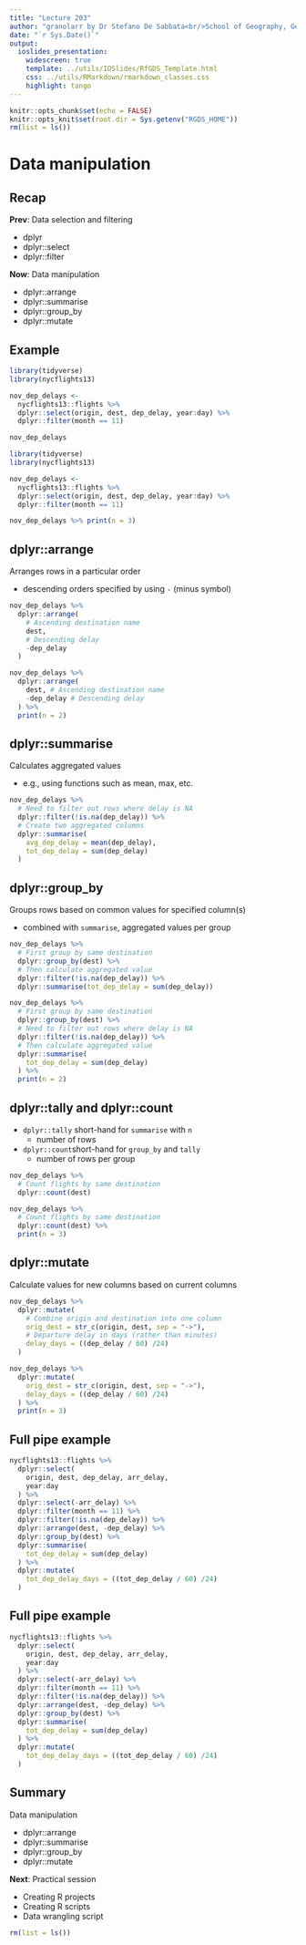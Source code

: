 ```yaml
---
title: "Lecture 203"
author: "granolarr by Dr Stefano De Sabbata<br/>School of Geography, Geology, and the Env.<br/>University of Leicester<br/><a href=\"https://github.com/r-for-geographic-data-science/granolarr\">github.com/sdesabbata/r-for-geographic-data-science</a><br/><a href=\"mailto:s.desabbata@le.ac.uk\">s.desabbata&commat;le.ac.uk</a> &vert; <a href=\"https://twitter.com/maps4thought\">&commat;maps4thought</a><br/>text licensed under <a href=\"https://creativecommons.org/licenses/by-sa/4.0/\">CC BY-SA 4.0</a>, code licensed under <a href=\"https://www.gnu.org/licenses/gpl-3.0.html\">GNU GPL v3.0</a>"
date: "`r Sys.Date()`"
output:
  ioslides_presentation:
    widescreen: true
    template: ../utils/IOSlides/RfGDS_Template.html
    css: ../utils/RMarkdown/rmarkdown_classes.css
    highlight: tango
---
```


```r
knitr::opts_chunk$set(echo = FALSE)
knitr::opts_knit$set(root.dir = Sys.getenv("RGDS_HOME"))
rm(list = ls())
```



# Data manipulation



## Recap

**Prev**: Data selection and filtering

- dplyr
- dplyr::select
- dplyr::filter

**Now**: Data manipulation

- dplyr::arrange
- dplyr::summarise
- dplyr::group_by
- dplyr::mutate


## Example

```r
library(tidyverse)
library(nycflights13)

nov_dep_delays <- 
  nycflights13::flights %>%
  dplyr::select(origin, dest, dep_delay, year:day) %>%
  dplyr::filter(month == 11)

nov_dep_delays
```
```r
library(tidyverse)
library(nycflights13)

nov_dep_delays <- 
  nycflights13::flights %>%
  dplyr::select(origin, dest, dep_delay, year:day) %>%
  dplyr::filter(month == 11)

nov_dep_delays %>% print(n = 3)
```



## dplyr::arrange

Arranges rows in a particular order

- descending orders specified by using `-` (minus symbol)

```r
nov_dep_delays %>%
  dplyr::arrange(
    # Ascending destination name
    dest,
    # Descending delay
    -dep_delay
  )
```
```r
nov_dep_delays %>%
  dplyr::arrange( 
    dest, # Ascending destination name
    -dep_delay # Descending delay
  ) %>% 
  print(n = 2)
```



## dplyr::summarise

Calculates aggregated values

- e.g., using functions such as mean, max, etc.

```r
nov_dep_delays %>%
  # Need to filter out rows where delay is NA
  dplyr::filter(!is.na(dep_delay)) %>%
  # Create two aggregated columns
  dplyr::summarise(
    avg_dep_delay = mean(dep_delay), 
    tot_dep_delay = sum(dep_delay)
  )
```



## dplyr::group_by

Groups rows based on common values for specified column(s)

- combined with `summarise`, aggregated values per group

```r
nov_dep_delays %>%
  # First group by same destination
  dplyr::group_by(dest) %>%
  # Then calculate aggregated value
  dplyr::filter(!is.na(dep_delay)) %>%
  dplyr::summarise(tot_dep_delay = sum(dep_delay))
```
```r
nov_dep_delays %>%
  # First group by same destination
  dplyr::group_by(dest) %>%
  # Need to filter out rows where delay is NA
  dplyr::filter(!is.na(dep_delay)) %>%
  # Then calculate aggregated value
  dplyr::summarise(
    tot_dep_delay = sum(dep_delay)
  ) %>% 
  print(n = 2)
```



## dplyr::tally and dplyr::count

- `dplyr::tally` short-hand for `summarise` with `n`
  - number of rows
- `dplyr::count`short-hand for `group_by` and `tally`
  - number of rows per group


```r
nov_dep_delays %>%
  # Count flights by same destination
  dplyr::count(dest)
```
```r
nov_dep_delays %>%
  # Count flights by same destination
  dplyr::count(dest) %>% 
  print(n = 3)
```


## dplyr::mutate

Calculate values for new columns based on current columns

```r
nov_dep_delays %>%
  dplyr::mutate(
    # Combine origin and destination into one column
    orig_dest = str_c(origin, dest, sep = "->"),
    # Departure delay in days (rather than minutes)
    delay_days = ((dep_delay / 60) /24)
  )
```
```r
nov_dep_delays %>%
  dplyr::mutate(
    orig_dest = str_c(origin, dest, sep = "->"),
    delay_days = ((dep_delay / 60) /24)
  ) %>% 
  print(n = 3)
```


## Full pipe example

```r
nycflights13::flights %>%
  dplyr::select(
    origin, dest, dep_delay, arr_delay, 
    year:day
  ) %>%
  dplyr::select(-arr_delay) %>%
  dplyr::filter(month == 11) %>%
  dplyr::filter(!is.na(dep_delay)) %>%
  dplyr::arrange(dest, -dep_delay) %>%
  dplyr::group_by(dest) %>%
  dplyr::summarise(
    tot_dep_delay = sum(dep_delay)
  ) %>%
  dplyr::mutate(
    tot_dep_delay_days = ((tot_dep_delay / 60) /24)
  )
```



## Full pipe example

```r
nycflights13::flights %>%
  dplyr::select(
    origin, dest, dep_delay, arr_delay, 
    year:day
  ) %>%
  dplyr::select(-arr_delay) %>%
  dplyr::filter(month == 11) %>%
  dplyr::filter(!is.na(dep_delay)) %>%
  dplyr::arrange(dest, -dep_delay) %>%
  dplyr::group_by(dest) %>%
  dplyr::summarise(
    tot_dep_delay = sum(dep_delay)
  ) %>%
  dplyr::mutate(
    tot_dep_delay_days = ((tot_dep_delay / 60) /24)
  )
```



## Summary

Data manipulation

- dplyr::arrange
- dplyr::summarise
- dplyr::group_by
- dplyr::mutate

**Next**: Practical session

- Creating R projects
- Creating R scripts
- Data wrangling script

```r
rm(list = ls())
```
